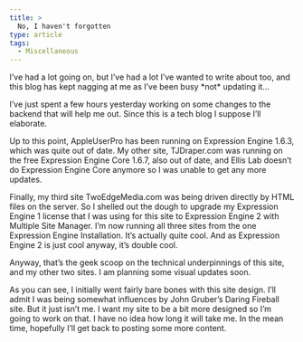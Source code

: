 ```yaml
---
title: >
  No, I haven't forgotten
type: article
tags:
  - Miscellaneous
---
```


I’ve had a lot going on, but I’ve had a lot I’ve wanted to write about too, and this blog has kept nagging at me as I’ve been busy \*not\* updating it…

I’ve just spent a few hours yesterday working on some changes to the backend that will help me out. Since this is a tech blog I suppose I’ll elaborate.

Up to this point, AppleUserPro has been running on Expression Engine 1.6.3, which was quite out of date. My other site, TJDraper.com was running on the free Expression Engine Core 1.6.7, also out of date, and Ellis Lab doesn’t do Expression Engine Core anymore so I was unable to get any more updates.

Finally, my third site TwoEdgeMedia.com was being driven directly by HTML files on the server. So I shelled out the dough to upgrade my Expression Engine 1 license that I was using for this site to Expression Engine 2 with Multiple Site Manager. I’m now running all three sites from the one Expression Engine Installation. It’s actually quite cool. And as Expression Engine 2 is just cool anyway, it’s double cool.

Anyway, that’s the geek scoop on the technical underpinnings of this site, and my other two sites. I am planning some visual updates soon.

As you can see, I initially went fairly bare bones with this site design. I’ll admit I was being somewhat influences by John Gruber’s Daring Fireball site. But it just isn’t me. I want my site to be a bit more designed so I’m going to work on that. I have no idea how long it will take me. In the mean time, hopefully I’ll get back to posting some more content.
